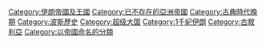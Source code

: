 {{Commons category|Sassanid Empire}}
{{Catmore}}

{{DEFAULTSORT:Sassanid}}
[[Category:伊朗帝國及王國|Category:伊朗帝國及王國]]
[[Category:已不存在的亞洲帝國|Category:已不存在的亞洲帝國]]
[[Category:古典時代晚期|Category:古典時代晚期]]
[[Category:波斯歷史|Category:波斯歷史]]
[[Category:超级大国|Category:超级大国]]
[[Category:1千紀伊朗|Category:1千紀伊朗]]
[[Category:古敘利亞|Category:古敘利亞]]
[[Category:以帝國命名的分類|Category:以帝國命名的分類]]